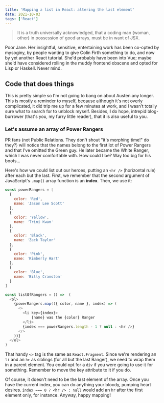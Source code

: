 ```yaml
---
title: 'Mapping a list in React: altering the last element'
date: 2021-10-03
tags: ['React']
---
```



> It is a truth universally acknowledged, that a coding man (woman, other) in possession
> of good arrays, must be in want of JSX.

<Dropcap>Poor</Dropcap> Jane. Her insightful, sensitive, entertaining work has been co-opted by mysoginy,
by people wanting to give Colin Firth something to do, and now by yet another React tutorial. She'd probably
have been into Vue; maybe she'd have considered rolling in the muddy frontend obscene and opted for Lisp
or Haskell. Never mind.

## Code that does things

This is pretty simple so I'm not going to bang on about Austen any longer. This is mostly
a reminder to myself, because although it's not overly complicated, it did trip me up for
a few minutes at work, and I wasn't totally sure what to search for to unblock myself.
Besides, I do hope, intrepid blog-burrower (that's you, my furry little reader), that it
is also useful to you.

### Let's assume an array of Power Rangers

PR fans (not Public Relations. They don't shout "it's morphing time!" do they?) will
notice that the names belong to the first lot of Power Rangers and that I've omitted the
Green guy. He later became the White Ranger, which I was never comfortable with. How could
I be? Way too big for his boots...

Here's how we could list out our heroes, putting an `<hr />` (horizontal rule) after each
but the last. First, we remember that the second argument of JavaScript's `.map()` array
function is an **index**. Then, we use it:

```JavaScript title=file.jsx
const powerRangers = [
  {
    color: 'Red',
    name: 'Jason Lee Scott'
  },
  {
    color: 'Yellow',
    name: 'Trini Kwan'
  },
  {
    color: 'Black',
    name: 'Zack Taylor'
  },
  {
    color: 'Pink',
    name: 'Kimberly Hart'
  },
  {
    color: 'Blue',
    name: 'Billy Cranston'
  }
]

const listOfRangers = () =>  (
  <ol>
    {powerRangers.map(({ color, name }, index) => (
      <>
        <li key={index}>
            {name} was the {color} Ranger
        </li>
        {index === powerRangers.length - 1 ? null : <hr />}
      </>
    ))}
  </ol>
)
```

That handy `<>` tag is the same as `React.Fragment`. Since we're rendering an `li` and an
`hr` as siblings (for all but the last Ranger), we need to wrap them in a parent element.
You could opt for a `div` if you were going to use it for something. Remember to move the
key attribute to it if you do.

Of course, it doesn't need to be the last element of the array. Once you have the current
index, you can do anything your bloody, pumping heart desires.
`index === 0 ? <hr /> : null` would add an `hr` after the first element only, for
instance. Anyway, happy mapping!
